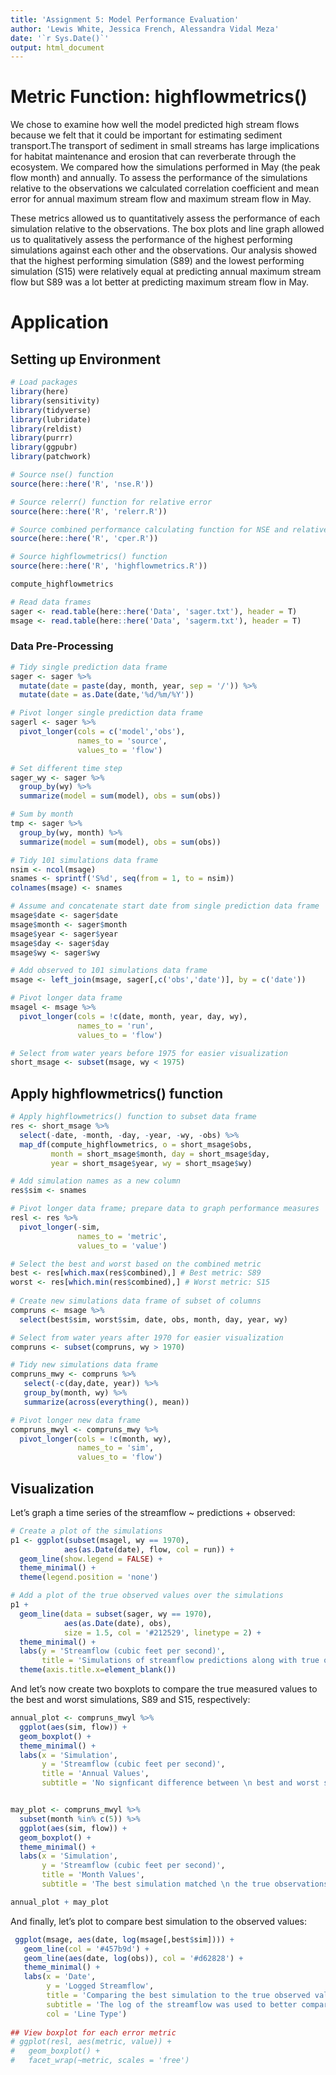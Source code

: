 ```yaml
---
title: 'Assignment 5: Model Performance Evaluation'
author: 'Lewis White, Jessica French, Alessandra Vidal Meza'
date: '`r Sys.Date()`'
output: html_document
---
```


# Metric Function: highflowmetrics()

We chose to examine how well the model predicted high stream flows because we felt that it could be important for estimating sediment transport.The transport of sediment in small streams has large implications for habitat maintenance and erosion that can reverberate through the ecosystem. We compared how the simulations performed in May (the peak flow month) and annually. To assess the performance of the simulations relative to the observations we calculated correlation coefficient and mean error for annual maximum stream flow and maximum stream flow in May.

These metrics allowed us to quantitatively assess the performance of each simulation relative to the observations. The box plots and line graph allowed us to qualitatively assess the performance of the highest performing simulations against each other and the observations. Our analysis showed that the highest performing simulation (S89) and the lowest performing simulation (S15) were relatively equal at predicting annual maximum stream flow but S89 was a lot better at predicting maximum stream flow in May. 

# Application
## Setting up Environment
```r
# Load packages
library(here)
library(sensitivity)
library(tidyverse)
library(lubridate)
library(reldist)
library(purrr)
library(ggpubr)
library(patchwork)

# Source nse() function 
source(here::here('R', 'nse.R'))

# Source relerr() function for relative error
source(here::here('R', 'relerr.R'))

# Source combined performance calculating function for NSE and relative error with 50/50 weighting 
source(here::here('R', 'cper.R'))

# Source highflowmetrics() function
source(here::here('R', 'highflowmetrics.R'))

compute_highflowmetrics

# Read data frames
sager <- read.table(here::here('Data', 'sager.txt'), header = T)
msage <- read.table(here::here('Data', 'sagerm.txt'), header = T) 
```

### Data Pre-Processing
```r
# Tidy single prediction data frame
sager <- sager %>% 
  mutate(date = paste(day, month, year, sep = '/')) %>%
  mutate(date = as.Date(date,'%d/%m/%Y'))

# Pivot longer single prediction data frame
sagerl <- sager %>% 
  pivot_longer(cols = c('model','obs'),
               names_to = 'source',
               values_to = 'flow')

# Set different time step
sager_wy <- sager %>% 
  group_by(wy) %>% 
  summarize(model = sum(model), obs = sum(obs))

# Sum by month
tmp <- sager %>% 
  group_by(wy, month) %>% 
  summarize(model = sum(model), obs = sum(obs))
```

```r
# Tidy 101 simulations data frame 
nsim <- ncol(msage)
snames <- sprintf('S%d', seq(from = 1, to = nsim))
colnames(msage) <- snames

# Assume and concatenate start date from single prediction data frame
msage$date <- sager$date
msage$month <- sager$month
msage$year <- sager$year
msage$day <- sager$day
msage$wy <- sager$wy

# Add observed to 101 simulations data frame 
msage <- left_join(msage, sager[,c('obs','date')], by = c('date'))

# Pivot longer data frame
msagel <- msage %>% 
  pivot_longer(cols = !c(date, month, year, day, wy), 
               names_to = 'run', 
               values_to = 'flow')

# Select from water years before 1975 for easier visualization
short_msage <- subset(msage, wy < 1975)
```

## Apply highflowmetrics() function
```r
# Apply highflowmetrics() function to subset data frame
res <- short_msage %>% 
  select(-date, -month, -day, -year, -wy, -obs) %>%
  map_df(compute_highflowmetrics, o = short_msage$obs,
         month = short_msage$month, day = short_msage$day, 
         year = short_msage$year, wy = short_msage$wy)

# Add simulation names as a new column
res$sim <- snames

# Pivot longer data frame; prepare data to graph performance measures
resl <- res %>% 
  pivot_longer(-sim, 
               names_to = 'metric', 
               values_to = 'value')

# Select the best and worst based on the combined metric
best <- res[which.max(res$combined),] # Best metric: S89
worst <- res[which.min(res$combined),] # Worst metric: S15
 
# Create new simulations data frame of subset of columns 
compruns <- msage %>% 
  select(best$sim, worst$sim, date, obs, month, day, year, wy)

# Select from water years after 1970 for easier visualization
compruns <- subset(compruns, wy > 1970)

# Tidy new simulations data frame 
compruns_mwy <- compruns %>% 
   select(-c(day,date, year)) %>% 
   group_by(month, wy) %>% 
   summarize(across(everything(), mean))

# Pivot longer new data frame
compruns_mwyl <- compruns_mwy %>% 
  pivot_longer(cols = !c(month, wy), 
               names_to = 'sim', 
               values_to = 'flow')
```

## Visualization

Let's graph a time series of the streamflow ~ predictions + observed:
```r
# Create a plot of the simulations
p1 <- ggplot(subset(msagel, wy == 1970), 
            aes(as.Date(date), flow, col = run)) + 
  geom_line(show.legend = FALSE) + 
  theme_minimal() +
  theme(legend.position = 'none')

# Add a plot of the true observed values over the simulations
p1 + 
  geom_line(data = subset(sager, wy == 1970), 
            aes(as.Date(date), obs), 
            size = 1.5, col = '#212529', linetype = 2) + 
  theme_minimal() +
  labs(y = 'Streamflow (cubic feet per second)', 
       title = 'Simulations of streamflow predictions along with true observed values') +
  theme(axis.title.x=element_blank())
```

And let's now create two boxplots to compare the true measured values to the best and worst simulations, S89 and S15, respectively: 

```r
annual_plot <- compruns_mwyl %>%
  ggplot(aes(sim, flow)) + 
  geom_boxplot() +
  theme_minimal() +
  labs(x = 'Simulation',
       y = 'Streamflow (cubic feet per second)',
       title = 'Annual Values', 
       subtitle = 'No signficant difference between \n best and worst simulations')


may_plot <- compruns_mwyl %>% 
  subset(month %in% c(5)) %>% 
  ggplot(aes(sim, flow)) + 
  geom_boxplot() +
  theme_minimal() +
  labs(x = 'Simulation',
       y = 'Streamflow (cubic feet per second)',
       title = 'Month Values',
       subtitle = 'The best simulation matched \n the true observations much closer \n in May, the peak stremflow month')

annual_plot + may_plot
```

And finally, let's plot to compare best simulation to the observed values: 
```r
 ggplot(msage, aes(date, log(msage[,best$sim]))) + 
   geom_line(col = '#457b9d') + 
   geom_line(aes(date, log(obs)), col = '#d62828') +
   theme_minimal() +
   labs(x = 'Date',
        y = 'Logged Streamflow',
        title = 'Comparing the best simulation to the true observed values',
        subtitle = 'The log of the streamflow was used to better compare high steamflow values', 
        col = 'Line Type') 
 
## View boxplot for each error metric
# ggplot(resl, aes(metric, value)) + 
#   geom_boxplot() + 
#   facet_wrap(~metric, scales = 'free')
```

